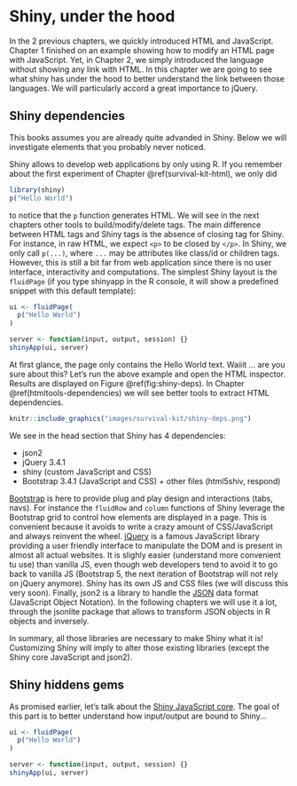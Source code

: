# Shiny, under the hood {#survival-kit-shiny}
In the 2 previous chapters, we quickly introduced HTML and JavaScript. Chapter 1 finished on an example showing how to modify an HTML page with JavaScript. Yet, in Chapter 2, we simply introduced the language without showing any link with HTML.
In this chapter we are going to see what shiny has under the hood to better understand the link between those languages. We will particularly accord a great importance to jQuery.

## Shiny dependencies
This books assumes you are already quite advanded in Shiny. Below we will investigate elements that you probably never noticed. 

Shiny allows to develop web applications by only using R. If you remember about the first experiment of Chapter \@ref(survival-kit-html), we only did 

```r
library(shiny)
p("Hello World")
```

to notice that the `p` function generates HTML. We will see in the next chapters other tools to build/modify/delete tags. The main difference between HTML tags and Shiny tags is the absence of closing tag for Shiny. For instance, in raw HTML, we expect `<p>` to be closed by `</p>`. In Shiny, we only call `p(...)`, where `...` may be attributes like class/id or children tags. However, this is still a bit far from web application since there is no user interface, interactivity and computations. The simplest Shiny layout is the `fluidPage` (if you type shinyapp in the R console, it will show a predefined snippet with this default template):

```r
ui <- fluidPage(
  p("Hello World")
)

server <- function(input, output, session) {}
shinyApp(ui, server)
```

At first glance, the page only contains the Hello World text. Waiiit ... are you sure about this? Let's run the above example and open the HTML inspector. Results are displayed on Figure \@ref(fig:shiny-deps). In Chapter \@ref(htmltools-dependencies) we will see better tools to extract HTML dependencies.

```r
knitr::include_graphics("images/survival-kit/shiny-deps.png")
```

We see in the head section that Shiny has 4 dependencies:

  - json2
  - jQuery 3.4.1
  - shiny (custom JavaScript and CSS)
  - Bootstrap 3.4.1 (JavaScript and CSS) + other files (html5shiv, respond)
  
[Bootstrap](https://getbootstrap.com) is here to provide plug and play design and interactions (tabs, navs). For instance the `fluidRow` and `column` functions of Shiny leverage the Bootstrap grid to control how elements are displayed in a page. This is convenient because it avoids to write a crazy amount of CSS/JavaScript and always reinvent the wheel. [jQuery](https://jquery.com) is a famous JavaScript library providing a user friendly interface to manipulate the DOM and is present in almost all actual websites. It is slighly easier (understand more convenient tu use) than vanilla JS, even though web developers tend to avoid it to go back to vanilla JS (Bootstrap 5, the next iteration of Bootstrap will not rely on jQuery anymore). Shiny has its own JS and CSS files (we will discuss this very soon). Finally, json2 is a library to handle the [JSON](https://www.json.org/json-en.html) data format (JavaScript Object Notation). In the following chapters we will use it a lot, through the jsonlite package that allows to transform JSON objects in R objects and inversely. 

In summary, all those libraries are necessary to make Shiny what it is! Customizing Shiny will imply to alter those existing libraries (except the Shiny core JavaScript and json2). 

## Shiny hiddens gems
As promised earlier, let's talk about the [Shiny JavaScript core](https://github.com/rstudio/shiny/blob/master/srcjs/init_shiny.js). The goal of this part is to better understand how input/output are bound to Shiny...

```r
ui <- fluidPage(
  p("Hello World")
)

server <- function(input, output, session) {}
shinyApp(ui, server)
```

